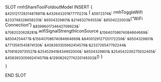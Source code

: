 SLOT rmhShareToolFoldoutModel
    INSERT {
        ~&425121728314878811&~.~&432643201877711221&~ {
            ~&5972374&~: rmhToggleWifi
            ~&233748328658231&~: ~&6504329801&~
            ~&214632764553&~: ~&6504222003&~("WiFi Connection")
            ~&8399601734642709923&~: ~&7082020628281&~.wifiSignalStrengthIconSource
            ~&15640708674084664669&~: ~&6504254477&~.~&15640708674084664669&~
            ~&8400129127120172259&~: ~&6504329801&~
            ~&7713561545874130&~: ~&458393305662414579&~.~&233726547792244&~
            ~&7081629735527&~.~&254529418434902000&~: ~&6504329801&~
            ~&254542236275632405&~: ~&458393305662414579&~.~&12908262774220149302&~()
        }

    }
END SLOT
